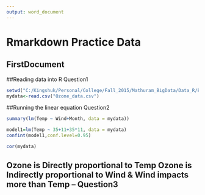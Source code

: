 ```yaml
---
output: word_document
---
```


# Rmarkdown Practice Data
## FirstDocument

##Reading data into R Question1

```r
setwd("C:/Kingshuk/Personal/College/Fall_2015/Mathuram_BigData/Data_R/Big_Data")
mydata<-read.csv("Ozone_data.csv")

```
##Running the linear equation Question2
```r
summary(lm(Temp ~ Wind+Month, data = mydata))

model1=lm(Temp ~ 35+11+35*11, data = mydata)
confint(model1,conf.level=0.95)

cor(mydata)

```

## Ozone is Directly proportional to Temp Ozone is Indirectly proportional to Wind & Wind impacts more than Temp -- Question3


 
